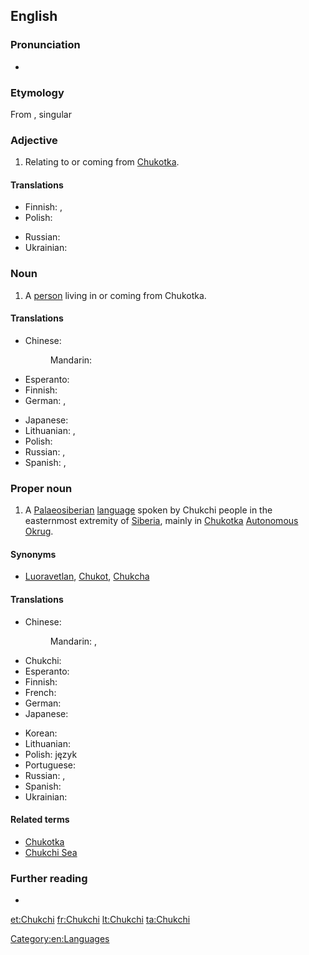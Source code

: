 {{also|chukchi}}
==English==
{{wikipedia}}

===Pronunciation===
* {{IPA|/ˈtʃuktʃiː/|lang=en}}

===Etymology===
From {{etyl|ru|en}} {{m|ru|чу́кчи|}}, singular {{m|ru|чу́кча|}}

===Adjective===
{{en-adj|-}}

# Relating to or coming from [[Chukotka]].

====Translations====
{{trans-top|relating to Chukotka}}
* Finnish: {{t+|fi|tšuktši|alt=tšuktši-}}, {{t+|fi|tšuktši|alt=tšuktšien}}
* Polish: {{t|pl|czukocki|m}}
{{trans-mid}}
* Russian: {{t+|ru|чуко́тский}}
* Ukrainian: {{t|uk|чукотський}}
{{trans-bottom}}

===Noun===
{{en-noun|s|Chukchi}}

# {{lb|en|countable}} A [[person]] living in or coming from Chukotka.

====Translations====
{{trans-top|person}}
* Chinese:
*: Mandarin: {{t|cmn|楚科奇人|tr=Chukēqí rén|sc=Hani}}
* Esperanto: {{t|eo|ĉukĉano}}
* Finnish: {{t+|fi|tšuktši}}
* German: {{t+|de|Tschuktsche|m}}, {{t|de|Tschuktschin|f}}
{{trans-mid}}
* Japanese: {{t|ja|チュクチ人|tr=Chukuchi-jin}}
* Lithuanian: {{t|lt|čiukčis|m}}, {{t|lt|čiukčė|f}}
* Polish: {{t|pl|Czukcza|m}}
* Russian: {{t+|ru|чу́кча|m|f}}, {{t+|ru|чу́кчи|p}}
* Spanish: {{t|es|chucoto|m}}, {{t|es|chucota|f}}
{{trans-bottom}}

===Proper noun===
{{en-proper noun}}

# {{lb|en|uncountable}} A [[Palaeosiberian]] [[language]] spoken by Chukchi people in the easternmost extremity of [[Siberia]], mainly in [[Chukotka]] [[autonomous|Autonomous]] [[okrug|Okrug]].

====Synonyms====
* [[Luoravetlan]], [[Chukot]], [[Chukcha]]

====Translations====
{{trans-top|language}}
* Chinese:
*: Mandarin: {{t|cmn|楚科奇語|sc=Hani}}, {{t|cmn|楚科奇语|tr=Chukēqí yǔ|sc=Hani}}
* Chukchi: {{t|ckt|ԓыгъоравэтԓьэн йиԓыйиԓ|tr=lyg"oravetl'an jiljil}}
* Esperanto: {{t|eo|ĉukĉa}}
* Finnish: {{t+|fi|tšuktši}}
* French: {{t+|fr|tchouktche|m}}
* German: {{t+|de|Tschuktschisch|n}}
* Japanese: {{t|ja|チュクチ語|tr=Chukuchi-go}}
{{trans-mid}}
* Korean: {{t|ko|축치어|tr=Chukchi-eo|sc=Hang}}
* Lithuanian: {{t+|lt|čiukčių kalba}}
* Polish: język {{t|pl|czukocki|m}}
* Portuguese: {{t|pt|chukchi|m}}
* Russian: {{t+|ru|чуко́тский язы́к|m}}, {{t+|ru|чуко́тский|m}}
* Spanish: {{t|es|chucoto|m}}
* Ukrainian: {{t|uk|чукотський}}
{{trans-bottom}}

====Related terms====
* [[Chukotka]]
* [[Chukchi Sea]]

===Further reading===
* {{ethnologue|code=ckt}}

[[Category:en:Languages]]

[[et:Chukchi]]
[[fr:Chukchi]]
[[lt:Chukchi]]
[[ta:Chukchi]]